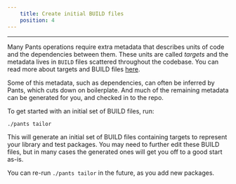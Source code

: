```yaml
---
    title: Create initial BUILD files
    position: 4
---
```


---

Many Pants operations require extra metadata that describes units of code and the dependencies between them. These units are called _targets_ and the metadata lives in `BUILD` files scattered throughout the codebase. You can read more about targets and BUILD files [here](../../using-pants/key-concepts/targets-and-build-files.mdx).

Some of this metadata, such as dependencies, can often be inferred by Pants, which cuts down on boilerplate. And much of the remaining metadata can be generated for you, and checked in to the repo.

To get started with an initial set of BUILD files, run:

```bash
./pants tailor
```

This will generate an initial set of BUILD files containing targets to represent your library and test packages. You may need to further edit these BUILD files, but in many cases the generated ones will get you off to a good start as-is.

You can re-run `./pants tailor` in the future, as you add new packages.
